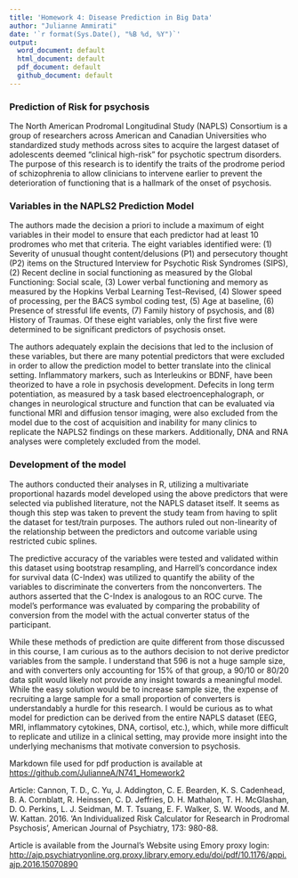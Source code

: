 ```yaml
---
title: 'Homework 4: Disease Prediction in Big Data'
author: "Julianne Ammirati"
date: '`r format(Sys.Date(), "%B %d, %Y")`'
output:
  word_document: default
  html_document: default
  pdf_document: default
  github_document: default
---
```

### Prediction of Risk for psychosis
[comment]: <> (What is the disease) 
The North American Prodromal Longitudinal Study (NAPLS) Consortium is a group of researchers across American and Canadian Universities who standardized study methods across sites to acquire the largest dataset of adolescents deemed "clinical high-risk" for psychotic spectrum disorders. The purpose of this research is to identify the traits of the prodrome period of schizophrenia to allow clinicians to intervene earlier to prevent the deterioration of functioning that is a hallmark of the onset of psychosis.

### Variables in the NAPLS2 Prediction Model
[comment]: <> (What are the predictor variables)
[comment]: <> (Are these appropriate? is anything significant left out)
The authors made the decision a priori to include a maximum of eight variables in their model to ensure that each predictor had at least 10 prodromes who met that criteria. The eight variables identified were: (1) Severity of unusual thought content/delusions (P1) and persecutory thought (P2) items on the Structured Interview for Psychotic Risk Syndromes (SIPS), (2) Recent decline in social functioning as measured by the Global Functioning: Social scale, (3) Lower verbal functioning and memory as measured by the Hopkins Verbal Learning Test–Revised, (4) Slower speed of processing, per the BACS symbol coding test, (5) Age at baseline, (6) Presence of stressful life events, (7) Family history of psychosis, and (8) History of Traumas. Of these eight variables, only the first five were determined to be significant predictors of psychosis onset. 

The authors adequately explain the decisions that led to the inclusion of these variables, but there are many potential predictors that were excluded in order to allow the prediction model to better translate into the clinical setting. Inflammatory markers, such as Interleukins or BDNF, have been theorized to have a role in psychosis development. Defecits in long term potentiation, as measured by a task based electroencephalograph, or changes in neurological structure and function that can be evaluated via functional MRI and diffusion tensor imaging, were also excluded from the model due to the cost of acquisition and inability for many clinics to replicate the NAPLS2 findings on these markers. Additionally, DNA and RNA analyses were completely excluded from the model. 

### Development of the model
[comment]: <> (Did the authors take the appropriate steps (test, train, validate?))
[comment]: <> (Did the authors perform an external validation?) 
[comment]: <> (What would you do differently) 

The authors conducted their analyses in R, utilizing a multivariate proportional hazards model developed using the above predictors that were selected via published literature, not the NAPLS dataset itself. It seems as though this step was taken to prevent the study team from having to split the dataset for test/train purposes. The authors ruled out non-linearity of the relationship between the predictors and outcome variable using restricted cubic splines.

The predictive accuracy of the variables were tested and validated within this dataset using bootstrap resampling, and Harrell's concordance index for survival data (C-Index) was utilized to quantify the ability of the variables to discriminate the converters from the nonconverters. The authors asserted that the C-Index is analogous to an ROC curve. The model's performance was evaluated by comparing the probability of conversion from the model with the actual converter status of the participant.

While these methods of prediction are quite different from those discussed in this course, I am curious as to the authors decision to not derive predictor variables from the sample. I understand that 596 is not a huge sample size, and with converters only accounting for 15% of that group, a 90/10 or 80/20 data split would likely not provide any insight towards a meaningful model. While the easy solution would be to increase sample size, the expense of recruiting a large sample for a small proportion of converters is understandably a hurdle for this research. I would be curious as to what model for prediction can be derived from the entire NAPLS dataset (EEG, MRI, inflammatory cytokines, DNA, cortisol, etc.), which, while more difficult to replicate and utilize in a clinical setting, may provide more insight into the underlying mechanisms that motivate conversion to psychosis.


Markdown file used for pdf production is available at [https://github.com/JulianneA/N741_Homework2](https://github.com/JulianneA/N741_Homework2)

Article: Cannon, T. D., C. Yu, J. Addington, C. E. Bearden, K. S. Cadenhead, B. A. Cornblatt, R. Heinssen, C. D. Jeffries, D. H. Mathalon, T. H. McGlashan, D. O. Perkins, L. J. Seidman, M. T. Tsuang, E. F. Walker, S. W. Woods, and M. W. Kattan. 2016. 'An Individualized Risk Calculator for Research in Prodromal Psychosis', American Journal of Psychiatry, 173: 980-88. 

Article is available from the Journal's Website using Emory proxy login: [http://ajp.psychiatryonline.org.proxy.library.emory.edu/doi/pdf/10.1176/appi.ajp.2016.15070890](http://ajp.psychiatryonline.org.proxy.library.emory.edu/doi/pdf/10.1176/appi.ajp.2016.15070890)